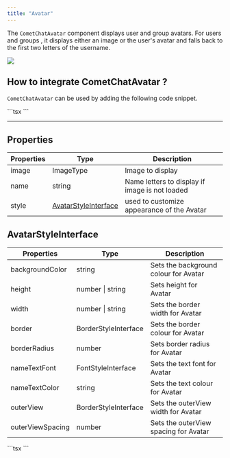 ```yaml
---
title: "Avatar"
---
```


The `CometChatAvatar` component displays user and group avatars. For users and groups , it displays either an image or the user's avatar and falls back to the first two letters of the username.

<Frame>
  <img src="/images/dc4a9995-la18m7wpa9gr04r3ss6vkyg3jphn43h2m46onezmv1x9swovntyx65d6l7psqrmu-67cdcaf3a75cf53eb4bc6ea8bd941639.jpg" />
</Frame>

## How to integrate CometChatAvatar ?

`CometChatAvatar` can be used by adding the following code snippet.

<Tabs>
<Tab title="TypeScript">
```tsx
<CometChatAvatar
  image={avatarImage}
  name={avatarName}
  style={avatarStyle}
 />
```

</Tab>

</Tabs>

***

## Properties

| Properties | Type                                                                             | Description                                    |
| ---------- | -------------------------------------------------------------------------------- | ---------------------------------------------- |
| image      | ImageType                                                                        | Image to display                               |
| name       | string                                                                           | Name letters to display if image is not loaded |
| style      | [AvatarStyleInterface](/docs/ui-kit/react-native/v4/avatar#avatarstyleinterface) | used to customize appearance of the Avatar     |

## AvatarStyleInterface

| Properties       | Type                 | Description                           |
| ---------------- | -------------------- | ------------------------------------- |
| backgroundColor  | string               | Sets the background colour for Avatar |
| height           | number \| string     | Sets height for Avatar                |
| width            | number \| string     | Sets the border width for Avatar      |
| border           | BorderStyleInterface | Sets the border colour for Avatar     |
| borderRadius     | number               | Sets border radius for Avatar         |
| nameTextFont     | FontStyleInterface   | Sets the text font for Avatar         |
| nameTextColor    | string               | Sets the text colour for Avatar       |
| outerView        | BorderStyleInterface | Sets the outerView width for Avatar   |
| outerViewSpacing | number               | Sets the outerView spacing for Avatar |

<Tabs>
<Tab title="TypeScript">
```tsx
<CometChatAvatar
  image={avatarImage}
  name="Andrew Joseph"
  style={{ borderRadius: 8, height: 100, width: 100 }}
/>
```

</Tab>

</Tabs>
